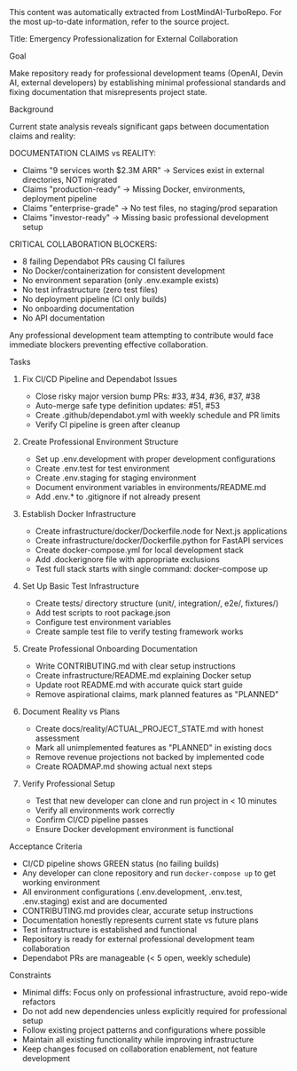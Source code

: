 <Info>
This content was automatically extracted from LostMindAI-TurboRepo.
For the most up-to-date information, refer to the source project.
</Info>

Title: Emergency Professionalization for External Collaboration

Goal

Make repository ready for professional development teams (OpenAI, Devin AI, external developers) by establishing minimal professional standards and fixing documentation that misrepresents project state.

Background

Current state analysis reveals significant gaps between documentation claims and reality:

DOCUMENTATION CLAIMS vs REALITY:

- Claims "9 services worth $2.3M ARR" → Services exist in external directories, NOT migrated
- Claims "production-ready" → Missing Docker, environments, deployment pipeline
- Claims "enterprise-grade" → No test files, no staging/prod separation
- Claims "investor-ready" → Missing basic professional development setup

CRITICAL COLLABORATION BLOCKERS:

- 8 failing Dependabot PRs causing CI failures
- No Docker/containerization for consistent development
- No environment separation (only .env.example exists)
- No test infrastructure (zero test files)
- No deployment pipeline (CI only builds)
- No onboarding documentation
- No API documentation

Any professional development team attempting to contribute would face immediate blockers preventing effective collaboration.

Tasks

1. Fix CI/CD Pipeline and Dependabot Issues
   - Close risky major version bump PRs: #33, #34, #36, #37, #38
   - Auto-merge safe type definition updates: #51, #53
   - Create .github/dependabot.yml with weekly schedule and PR limits
   - Verify CI pipeline is green after cleanup

2. Create Professional Environment Structure
   - Set up .env.development with proper development configurations
   - Create .env.test for test environment
   - Create .env.staging for staging environment
   - Document environment variables in environments/README.md
   - Add .env.\* to .gitignore if not already present

3. Establish Docker Infrastructure
   - Create infrastructure/docker/Dockerfile.node for Next.js applications
   - Create infrastructure/docker/Dockerfile.python for FastAPI services
   - Create docker-compose.yml for local development stack
   - Add .dockerignore file with appropriate exclusions
   - Test full stack starts with single command: docker-compose up

4. Set Up Basic Test Infrastructure
   - Create tests/ directory structure (unit/, integration/, e2e/, fixtures/)
   - Add test scripts to root package.json
   - Configure test environment variables
   - Create sample test file to verify testing framework works

5. Create Professional Onboarding Documentation
   - Write CONTRIBUTING.md with clear setup instructions
   - Create infrastructure/README.md explaining Docker setup
   - Update root README.md with accurate quick start guide
   - Remove aspirational claims, mark planned features as "PLANNED"

6. Document Reality vs Plans
   - Create docs/reality/ACTUAL_PROJECT_STATE.md with honest assessment
   - Mark all unimplemented features as "PLANNED" in existing docs
   - Remove revenue projections not backed by implemented code
   - Create ROADMAP.md showing actual next steps

7. Verify Professional Setup
   - Test that new developer can clone and run project in < 10 minutes
   - Verify all environments work correctly
   - Confirm CI/CD pipeline passes
   - Ensure Docker development environment is functional

Acceptance Criteria

- CI/CD pipeline shows GREEN status (no failing builds)
- Any developer can clone repository and run `docker-compose up` to get working environment
- All environment configurations (.env.development, .env.test, .env.staging) exist and are documented
- CONTRIBUTING.md provides clear, accurate setup instructions
- Documentation honestly represents current state vs future plans
- Test infrastructure is established and functional
- Repository is ready for external professional development team collaboration
- Dependabot PRs are manageable (< 5 open, weekly schedule)

Constraints

- Minimal diffs: Focus only on professional infrastructure, avoid repo-wide refactors
- Do not add new dependencies unless explicitly required for professional setup
- Follow existing project patterns and configurations where possible
- Maintain all existing functionality while improving infrastructure
- Keep changes focused on collaboration enablement, not feature development
